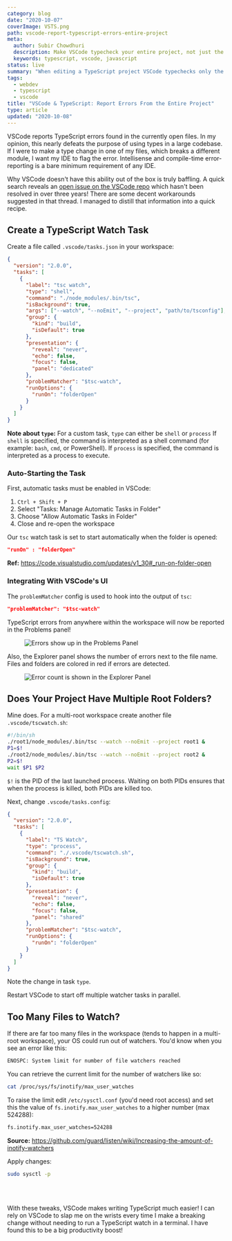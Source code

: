 ```yaml
---
category: blog
date: "2020-10-07"
coverImage: VSTS.png
path: vscode-report-typescript-errors-entire-project
meta:
  author: Subir Chowdhuri
  description: Make VSCode typecheck your entire project, not just the currently open file.
  keywords: typescript, vscode, javascript
status: live
summary: "When editing a TypeScript project VSCode typechecks only the currently opened file. Here is a recipe to run TS check on your entire project and show errors in VSCode's 'Problems' pane"
tags:
  - webdev
  - typescript
  - vscode
title: "VSCode & TypeScript: Report Errors From the Entire Project"
type: article
updated: "2020-10-08"
---
```


VSCode reports TypeScript errors found in the currently open files. In my opinion, this nearly defeats the purpose of using types in a large codebase. If I were to make a type change in one of my files, which breaks a different module, I want my IDE to flag the error. Intellisense and compile-time error-reporting is a bare minimum requirement of any IDE.

Why VSCode doesn't have this ability out of the box is truly baffling. A quick search reveals an [open issue on the VSCode repo](https://github.com/microsoft/vscode/issues/13953) which hasn't been resolved in over three years! There are some decent workarounds suggested in that thread. I managed to distill that information into a quick recipe.


## Create a TypeScript Watch Task

Create a file called `.vscode/tasks.json` in your workspace:

```json
{
  "version": "2.0.0",
  "tasks": [
    {
      "label": "tsc watch",
      "type": "shell",
      "command": "./node_modules/.bin/tsc",
      "isBackground": true,
      "args": ["--watch", "--noEmit", "--project", "path/to/tsconfig"],
      "group": {
        "kind": "build",
        "isDefault": true
      },
      "presentation": {
        "reveal": "never",
        "echo": false,
        "focus": false,
        "panel": "dedicated"
      },
      "problemMatcher": "$tsc-watch",
      "runOptions": {
        "runOn": "folderOpen"
      }
    }
  ]
}
```

__Note about `type`:__ For a custom task, `type` can either be `shell` or `process` If `shell` is specified, the command is interpreted as a shell command (for example: `bash`, `cmd`, or PowerShell). If `process` is specified, the command is interpreted as a process to execute.


### Auto-Starting the Task

First, automatic tasks must be enabled in VSCode:

1. `Ctrl + Shift + P`
1. Select "Tasks: Manage Automatic Tasks in Folder"
1. Choose "Allow Automatic Tasks in Folder"
1. Close and re-open the workspace

Our `tsc` watch task is set to start automatically when the folder is opened:

```json
"runOn" : "folderOpen"
```

__Ref:__ https://code.visualstudio.com/updates/v1_30#_run-on-folder-open


### Integrating With VSCode's UI

The `problemMatcher` config is used to hook into the output of `tsc`:

```json
"problemMatcher": "$tsc-watch"
```

TypeScript errors from anywhere within the workspace will now be reported in the Problems panel!


<Figure caption="Errors show up in the Problems Panel">

![Errors show up in the Problems Panel](Problems_Panel.jpg)

</Figure>

Also, the Explorer panel shows the number of errors next to the file name. Files and folders are colored in red if errors are detected.

<Figure>

![Error count is shown in the Explorer Panel](Explorer_Panel.jpg)

</Figure>


## Does Your Project Have Multiple Root Folders?

Mine does. For a multi-root workspace create another file `.vscode/tscwatch.sh`:

```bash
#!/bin/sh
./root1/node_modules/.bin/tsc --watch --noEmit --project root1 &
P1=$!
./root2/node_modules/.bin/tsc --watch --noEmit --project root2 &
P2=$!
wait $P1 $P2
```

`$!` is the PID of the last launched process. Waiting on both PIDs ensures that when the process is killed, both PIDs are killed too.

Next, change `.vscode/tasks.config`:

```json
{
  "version": "2.0.0",
  "tasks": [
    {
      "label": "TS Watch",
      "type": "process",
      "command": "./.vscode/tscwatch.sh",
      "isBackground": true,
      "group": {
        "kind": "build",
        "isDefault": true
      },
      "presentation": {
        "reveal": "never",
        "echo": false,
        "focus": false,
        "panel": "shared"
      },
      "problemMatcher": "$tsc-watch",
      "runOptions": {
        "runOn": "folderOpen"
      }
    }
  ]
}
```

Note the change in task `type`.

Restart VSCode to start off multiple watcher tasks in parallel.

## Too Many Files to Watch?
If there are far too many files in the workspace (tends to happen in a multi-root workspace), your OS could run out of watchers. You'd know when you see an error like this:

```sh
ENOSPC: System limit for number of file watchers reached
```

You can retrieve the current limit for the number of watchers like so:

```sh
cat /proc/sys/fs/inotify/max_user_watches
```

To raise the limit edit `/etc/sysctl.conf` (you'd need root access) and set this the value of `fs.inotify.max_user_watches` to a higher number (max 524288):

```sh
fs.inotify.max_user_watches=524288
```

__Source:__ https://github.com/guard/listen/wiki/Increasing-the-amount-of-inotify-watchers


Apply changes:

```sh
sudo sysctl -p
```
<br/>
<br/>

With these tweaks, VSCode makes writing TypeScript much easier! I can rely on VSCode to slap me on the wrists every time I make a breaking change without needing to run a TypeScript watch in a terminal. I have found this to be a big productivity boost!
